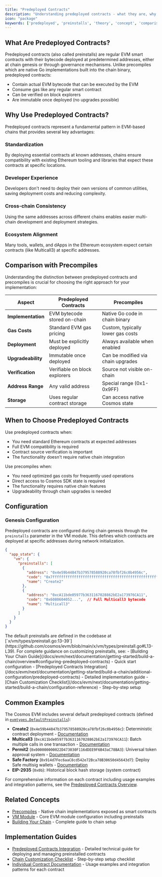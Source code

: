 ```yaml
---
title: "Predeployed Contracts"
description: "Understanding predeployed contracts - what they are, why they're used, and how they differ from precompiles"
icon: "package"
keywords: ['predeployed', 'preinstalls', 'theory', 'concept', 'comparison', 'precompiles']
---
```


## What Are Predeployed Contracts?

Predeployed contracts (also called preinstalls) are regular EVM smart contracts with their bytecode deployed at predetermined addresses, either at chain genesis or through governance mechanisms. Unlike precompiles which are native Go implementations built into the chain binary, predeployed contracts:

- Contain actual EVM bytecode that can be executed by the EVM
- Consume gas like any regular smart contract
- Can be verified on block explorers
- Are immutable once deployed (no upgrades possible)

## Why Use Predeployed Contracts?

Predeployed contracts represent a fundamental pattern in EVM-based chains that provides several key advantages:

### Standardization
By deploying essential contracts at known addresses, chains ensure compatibility with existing Ethereum tooling and libraries that expect these contracts at specific locations.

### Developer Experience
Developers don't need to deploy their own versions of common utilities, saving deployment costs and reducing complexity.

### Cross-chain Consistency
Using the same addresses across different chains enables easier multi-chain development and deployment strategies.

### Ecosystem Alignment
Many tools, wallets, and dApps in the Ethereum ecosystem expect certain contracts (like Multicall3) at specific addresses.

## Comparison with Precompiles

Understanding the distinction between predeployed contracts and precompiles is crucial for choosing the right approach for your implementation:

| Aspect | Predeployed Contracts | Precompiles |
|--------|----------------------|-------------|
| **Implementation** | EVM bytecode stored on-chain | Native Go code in chain binary |
| **Gas Costs** | Standard EVM gas pricing | Custom, typically lower gas costs |
| **Deployment** | Must be explicitly deployed | Always available when enabled |
| **Upgradeability** | Immutable once deployed | Can be modified via chain upgrades |
| **Verification** | Verifiable on block explorers | Source not visible on-chain |
| **Address Range** | Any valid address | Special range (0x1-0x9FF) |
| **Storage** | Uses regular contract storage | Can access native Cosmos state |

## When to Choose Predeployed Contracts

Use predeployed contracts when:
- You need standard Ethereum contracts at expected addresses
- Full EVM compatibility is required
- Contract source verification is important
- The functionality doesn't require native chain integration

Use precompiles when:
- You need optimized gas costs for frequently used operations
- Direct access to Cosmos SDK state is required
- The functionality requires native chain features
- Upgradeability through chain upgrades is needed

## Configuration

### Genesis Configuration

Predeployed contracts are configured during chain genesis through the `preinstalls` parameter in the VM module. This defines which contracts are deployed at specific addresses during network initialization.

```json "Genesis Preinstalls Configuration" expandable
{
  "app_state": {
    "vm": {
      "preinstalls": [
        {
          "address": "0x4e59b44847b379578588920ca78fbf26c0b4956c",
          "code": "0x7fffffffffffffffffffffffffffffffffffffffffffffffffffffffffffffffe03601600081602082378035828234f58015156039578182fd5b8082525050506014600cf3",
          "name": "Create2"
        },
        {
          "address": "0xcA11bde05977b3631167028862bE2a173976CA11",
          "code": "0x6080604052...",  // Full Multicall3 bytecode
          "name": "Multicall3"
        }
      ]
    }
  }
}
```

<Note>
The default preinstalls are defined in the codebase at [`x/vm/types/preinstall.go:13-39`](https://github.com/cosmos/evm/blob/main/x/vm/types/preinstall.go#L13-L39). For complete guidance on customizing preinstalls, see:
- [Building Your Chain Guide](/docs/evm/next/documentation/getting-started/build-a-chain/overview#configuring-predeployed-contracts) - Quick start configuration
- [Predeployed Contracts Integration](/docs/evm/next/documentation/getting-started/build-a-chain/additional-configuration/predeployed-contracts) - Detailed implementation guide
- [Chain Customization Checklist](/docs/evm/next/documentation/getting-started/build-a-chain/configuration-reference) - Step-by-step setup
</Note>

## Common Examples

The Cosmos EVM includes several default predeployed contracts (defined in [`evmtypes.DefaultPreinstalls`](https://github.com/cosmos/evm/blob/main/x/vm/types/preinstall.go#L13-L39)):

- **Create2** (`0x4e59b44847b379578588920ca78fbf26c0b4956c`): Deterministic contract deployment - [Documentation](/docs/evm/next/documentation/smart-contracts/predeployed-contracts/create2)
- **Multicall3** (`0xcA11bde05977b3631167028862bE2a173976CA11`): Batch multiple calls in one transaction - [Documentation](/docs/evm/next/documentation/smart-contracts/predeployed-contracts/multicall3)
- **Permit2** (`0x000000000022D473030F116dDEE9F6B43aC78BA3`): Universal token approval system - [Documentation](/docs/evm/next/documentation/smart-contracts/predeployed-contracts/permit2)
- **Safe Factory** (`0x914d7Fec6aaC8cd542e72Bca78B30650d45643d7`): Deploy Safe multisig wallets - [Documentation](/docs/evm/next/documentation/smart-contracts/predeployed-contracts/safe-factory)
- **EIP-2935** (`0x0b`): Historical block hash storage (system contract)

For comprehensive information on each contract including usage examples and integration patterns, see the [Predeployed Contracts Overview](/docs/evm/next/documentation/smart-contracts/predeployed-contracts/overview).

## Related Concepts

- [Precompiles](/docs/evm/next/documentation/smart-contracts/precompiles/overview) - Native chain implementations exposed as smart contracts
- [VM Module](/docs//docs/evm/next/documentation/cosmos-sdk/modules/vm) - Core EVM module configuration including preinstalls
- [Building Your Chain](/docs/evm/next/documentation/getting-started/build-a-chain/overview) - Complete guide to chain setup

## Implementation Guides

- [Predeployed Contracts Integration](/docs/evm/next/documentation/getting-started/build-a-chain/additional-configuration/predeployed-contracts) - Detailed technical guide for deploying and managing preinstalled contracts
- [Chain Customization Checklist](/docs/evm/next/documentation/getting-started/build-a-chain/configuration-reference) - Step-by-step setup checklist
- [Individual Contract Documentation](/docs/evm/next/documentation/smart-contracts/predeployed-contracts/overview) - Usage examples and integration patterns for each contract